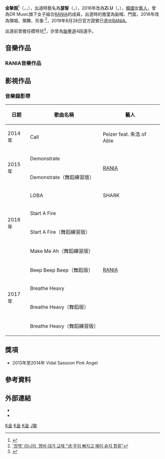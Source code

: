 {{藝人
| 姓名 = Zi.U
| 類型 = 女藝人
| 圖片 =
| 圖片尺寸 = 250px
| 圖片簡介 = 
| 本名 = 金摯囿
| 羅馬拼音 = Kim Ji Yu
| 外文名 = 김지유
| 英文名 = Zi.U
| 暱稱 = Zi.U、슬찌모찌、김모찌、JouJu 
| 國籍 = {{KOR}}
| 出生名 = 金瑟智<ref name="Seulji">根據RANIA官方微博，Zi.U的漢字譯名為'''澀智'''，但'''澀'''為'''삽'''的漢字而非'''슬'''，故譯為'''瑟'''才是正確的。</ref>（{{lang|ko|김슬지}}，{{lang|en|Kim Seul Ji}}）
| 出生日期 = {{birth date and age|1995|2|24}}
| 出生地點 = {{KOR}}[[首爾特別市|首爾特別市]]
| 語言 = [[韓語|韓語]]、[[英語|英語]]
| 教育程度 = 翰林演藝藝術高等學校（畢業）
| 宗教信仰 = 
| 職業 = [[歌手|歌手]]、[[舞者|舞者]]、[[模特兒|模特兒]]
| 配偶 = 
| 音樂類型 = [[韓語流行音樂|韓語流行音樂]]
| 出身地 = {{KOR}}
| 出道作 =《Demonstrate》
| 出道日期 = 2015年11月5日
| 活躍年代 = 2013年至今
| 唱片公司 = {{tsl|ko|다날엔터테인먼트|Danal娛樂}}（2015年至2018年）
| 經紀公司 = DR Music（2015年至2018年）
| 網站 = 
| 相關團體 = [[RANIA|RANIA]]
| module ={{Infobox name module
| title  = 本名
| hangul = 김지유
| hanja  = {{linktext|金|摯|囿}}
| rr     = Gim Ji Yu
| mr     = Kim Ji Yu
}}
| module2 ={{Infobox name module
| title = 出生名
| hangul = 김슬지
| hanja = {{linktext|金|瑟|智}}{{r|Seulji}}
| rr = Gim Seul Ji
| mr = Kim Sul Ji
}}
}}
'''金摯囿'''<ref>{{Cite web |url=https://www.weibo.com/5238387873/GjPKvgeN6?from=page_1005055238387873_profile&wvr=6&mod=weibotime&type=comment#_rnd1538381785779 |title=Ttabo在微博替成員正名 |access-date=2018-10-01 |archive-date=2020-07-11 |archive-url=https://web.archive.org/web/20200711081724/https://www.weibo.com/5238387873/GjPKvgeN6?from=page_1005055238387873_profile&wvr=6&mod=weibotime&type=comment#_rnd1538381785779 |dead-url=no }}</ref>（{{kor|k='''김지유'''|rm='''Gim Ji Yu'''}}，{{lang-en|'''Kim Ji Yu'''}}，{{bd|1995年|2月24日}}），出道時藝名為'''瑟智'''{{r|Seulji}}（{{kor|k='''슬지'''|rm='''Seul Ji'''}}，{{lang-en|'''Seul Ji'''}}），2016年改為'''Zi.U'''（{{kor|k='''지유'''|rm='''Ji Yu'''}}，{{lang-en|'''Ji Yu'''}}），[[韓國|韓國]]女[[藝人|藝人]]，曾為DR Music旗下女子組合[[RANIA|RANIA]]的成員，出道時的擔當為副唱、門面，2016年改為領唱、領舞、形象 <ref>[http://news.naver.com/main/read.nhn?mode=LSD&mid=sec&sid1=106&oid=311&aid=0000538822 '컴백' 라니아, 멤버 대거 교체 "샘·주이 빠지고 혜미·슬지 합류"]</ref>，2019年8月28日官方證實已退出[[RANIA|RANIA]]。

出道前曾擔任模特兒<ref>{{youtube|cL0Z2dssrNg|2013 !iTEM NEW MODEL INTERVIEW - 김슬지}}</ref>，亦曾為[[跆拳道|跆拳道]]4段選手。

== 音樂作品 ==
=== RANIA音樂作品 ===
{{main|RANIA#音樂作品}}

== 影視作品 ==
=== 音樂錄影帶 ===
{| class="wikitable"
! 日期
! 歌曲名稱
! 藝人
|-
| 2014年
| Call
| Peizer feat. 朱浩 of Able
|-
| rowspan=2|2015年
| Demonstrate
| rowspan=2|[[RANIA|RANIA]]
|-
| Demonstrate（舞蹈練習版）
|-
| rowspan=4|2016年
| LOBA
| SHARK
|-
| Start A Fire
| rowspan=7|[[RANIA|RANIA]]
|-
| Start A Fire（舞蹈練習版）
|-
| Make Me Ah（舞蹈練習版）
|-
| rowspan=4|2017年
| Beep Beep Beep（舞蹈版）
|-
| Breathe Heavy
|-
| Breathe Heavy（舞蹈版）
|-
| Breathe Heavy（舞蹈練習版）
|}

== 獎項 ==
*2013年至2014年 Vidal Sassoon Pink Angel

== 參考資料 ==
{{reflist}}

== 外部連結 ==
*{{Twitter|zi_u_for_you|Zi.U}}
*{{Instagram|zi_u_for_you|Zi.U}}

{{RANIA}}
[[Category:韓國女歌手|K金]]
[[Category:韓國流行音樂歌手|K金]]
[[Category:韓語流行音樂歌手|K金]]
[[Category:金姓|J摯]]